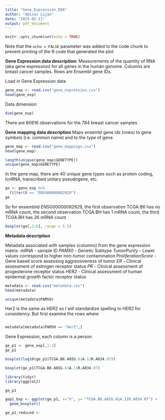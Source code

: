 ```yaml
---
title: "Gene_Expression_EDA"
author: "Abisai Lujan"
date: "2025-02-11"
output: pdf_document
---
```


```r
knitr::opts_chunk$set(echo = TRUE)
```

Note that the `echo = FALSE` parameter was added to the code chunk to prevent printing of the R code that generated the plot.



**Gene Expression data description:**
Measurements of the quantity of RNA (aka gene expression) for all genes in the human genome.
Columns are breast cancer samples. Rows are Ensembl gene IDs.

Load in Gene Expression data
```r
gene_exp <- read.csv("gene_expression.csv")
head(gene_exp)
```

Data dimension
```r
dim(gene_exp)
```
There are 60616 observations for the 784 breast cancer samples





**Gene mapping data description**
Maps ensembl gene ids (rows) to gene symbols (i.e. common name) and to the type of gene
```r
gene_map <- read.csv("gene_mappings.csv")
head(gene_map)
```

```r
length(unique(gene_map$GENETYPE))
unique(gene_map$GENETYPE)
```
In the gene map, there are 40 unique gene types such as protein coding, lcnRNA, transcribed unitary pseudogene, etc.







```r
ge <- gene_exp %>% 
  filter(X == "ENSG00000082929")
ge
```
So for ensemblid ENSG00000082929, the first observation TCGA.B6 has no mRNA count, the second observation TCGA.BH has 1 mRNA count, the third TCGA.BH has 26 mRNA count



```r
boxplot(ge[,2:6], range = 5.5)
```








**Metadata description**

Metadata associated with samples (columns) from the gene expression matrix. 
*mRNA* - sample ID 
*PAM50* - Genetic Subtype 
*TumorPurity* - Lower values correspond to higher non-tumor contamination 
*ProliferationScore* - Gene based score assessing aggressiveness of tumor 
*ER* - Clinical assessment of estrogen receptor status 
*PR* - Clinical assessment of progesterone receptor status 
*HER2* - Clinical assessment of human epidermal growth factor receptor status


```r
metadata <- read.csv("metadata.csv")
head(metadata)
```

```r
unique(metadata$PAM50)
```
Her2 is the same as HER2 so I will standardize spelling to HER2 for consistency. But first examine the rows where 
```r

```




```r
metadata[metadata$PAM50 == "Her2",]
```



























Gene Expression, each column is a person 

```r
ge_p1 <- gene_exp[,1:2]
ge_p1
```

```r
boxplot(log10(ge_p1$TCGA.B6.A0IG.01A.11R.A034.07))
```

```r
boxplot(ge_p1$TCGA.B6.A0IG.01A.11R.A034.07)
```
```r
library(tidyr)
library(ggplot2)
```



```r
ge_p1
```


```r
gep1_bxp <- ggplot(ge_p1, x="X", y= "TCGA.B6.A0IG.01A.11R.A034.07") + 
  geom_boxplot()
```


```r
ge_p1_reduced <- 
```








































